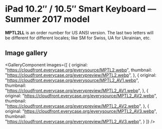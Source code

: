 
# iPad 10.2″ / 10.5″ Smart Keyboard — Summer 2017 model

<Callout type='info' emoji='👉🏻'>**MPTL2LL** is an order number for US ANSI version. The last two letters will be different for different locales; like SM for Swiss, UA for Ukrainian, etc.</Callout>

## Image gallery

<GalleryComponent
    images={[
      {
        original: "https://cloudfront.everycase.org/everysource/MPTL2.webp",
        thumbnail: "https://cloudfront.everycase.org/everypreview/MPTL2.webp",
      },
      {
        original: "https://cloudfront.everycase.org/everysource/MPTL2_AV1.webp",
        thumbnail: "https://cloudfront.everycase.org/everypreview/MPTL2_AV1.webp",
      },
      {
        original: "https://cloudfront.everycase.org/everysource/MPTL2_AV2.webp",
        thumbnail: "https://cloudfront.everycase.org/everypreview/MPTL2_AV2.webp",
      },
      {
        original: "https://cloudfront.everycase.org/everysource/MPTL2_AV3.webp",
        thumbnail: "https://cloudfront.everycase.org/everypreview/MPTL2_AV3.webp",
      }
    ]}
  />
